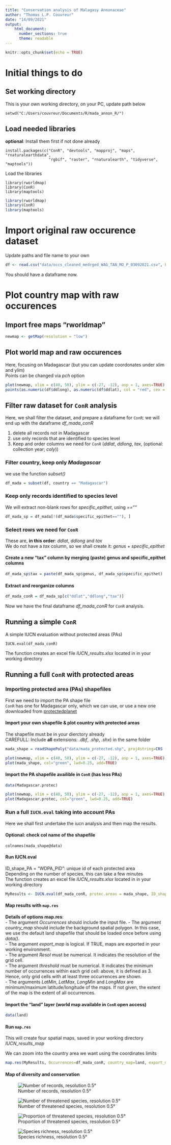 ```yaml
---
title: "Conservation analysis of Malagasy Annonaceae"
author: "Thomas L.P. Couvreur"
date: "14/09/2021"
output:
    html_document:
      number_sections: true
      theme: readable
---
```


```r
knitr::opts_chunk$set(echo = TRUE)
```

# Initial things to do

## Set working directory

This is your own working directory, on your PC, update path below

```
setwd("C:/Users/couvreur/Documents/R/mada_annon_R/")
```

## Load needed libraries

**optional**: Install them first if not done already  

```
install.packages(c("ConR", "devtools", "mapproj", "maps", "rnaturalearthdata",
                   "rgbif", "raster", "rnaturalearth", "tidyverse", "maptools"))
```

Load the libraries

```
library(rworldmap)
library(ConR)
library(maptools)
```

```r
library(rworldmap)
library(ConR)
library(maptools)
```


# Import original raw occurence dataset


Update paths and file name to your own

```r
df <- read.csv("data/occs_cleaned_medrged_WAG_TAN_MO_P_03092021.csv", header = TRUE, sep = ";", stringsAsFactors = FALSE)
```

You should have a dataframe now.  


# Plot country map with raw occurences

## Import free maps "rworldmap"

```r
newmap <- getMap(resolution = "low")
```

## Plot world map and raw occurences

Here, focusing on Madagascar (but you can update coordonates under xlim and ylim)   
Points can be changed via *pch* option  

```r
plot(newmap, xlim = c(40, 50), ylim = c(-27, -12), asp = 1, axes=TRUE)
points(as.numeric(df$ddlong), as.numeric(df$ddlat), col = "red", cex = 1, pch = 19)
```

## Filter raw dataset for `ConR` analysis

Here, we shall filter the dataset, and prepare a dataframe for `ConR`: we will end up with the dataframe *df_mada_conR*  

1) delete all records not in Madagascar  
2) use only records that are identified to species level  
3) Keep and order columns we need for `ConR` (*ddlat*, *ddlong*, *tax*, (optional: collection year; *coly*))  

### Filter country, keep only *Madagascar*

we use the function *subset()*  

```r
df_mada = subset(df, country == "Madagascar")
```

### Keep only records identified to species level

We will extract non-blank rows for *specific_epithet*, using *==""*

```r
df_mada_sp = df_mada[!(df_mada$specific_epithet==""), ]
```

### Select rows we need for `ConR`

These are, **in this order**: *ddlat*, *ddlong* and *tax*  
We do not have a *tax* column, so we shall create it: *genus* + *specific_epithet*  

#### Create a new "tax" column by merging (paste) genus and specific_epithet columns

```r
df_mada_sp$tax = paste(df_mada_sp$genus, df_mada_sp$specific_epithet)
```

#### Extract and reorganize columns

```r
df_mada_conR = df_mada_sp[c("ddlat","ddlong","tax")]
```

Now we have the final dataframe *df_mada_conR*  for `ConR` analysis.

## Running a simple `ConR`

A simple IUCN evaluation without protected areas (PAs)

```
IUCN.eval(df_mada_conR)
```

The function creates an excel file *IUCN_results.xlsx* located in in your working directory  

## Running a full `ConR` with protected areas

### Importing protected area (PAs) shapefiles

First we need to import the PA shape file  
`ConR` has one for Madagascar only, which we can use, or use a new one downloaded from [protectedplanet](https://www.protectedplanet.net/)

#### Import your own shapefile & plot country with protected areas

The shapefile must be in your dierctory already  
CAREFULL: Include **all** extensions: *.dbf*, *.shp*, *.shx*) in the same folder  

```r
mada_shape = readShapePoly("data/mada_protected.shp", proj4string=CRS ("+proj=longlat +datum=WGS84"))
```

```r
plot(newmap, xlim = c(40, 50), ylim = c(-27, -12), asp = 1, axes=TRUE)
plot(mada_shape, col="green", lwd=0.25, add=TRUE)
```


#### Import the PA shapefile availible in `ConR` (has less PAs)

```r
data(Madagascar.protec)
```

```r
plot(newmap, xlim = c(40, 50), ylim = c(-27, -12), asp = 1, axes=TRUE)
plot(Madagascar.protec, col="green", lwd=0.25, add=TRUE)
```

### Run a full `IUCN.eval` taking into account PAs

Here we shall first undertake the iucn analysis and then map the results.

#### Optional: check col name of the shapefile

```
colnames(mada_shape@data)
```

#### Run IUCN.eval

ID_shape_PA = "WDPA_PID": unique id of each protected area  
Depending on the number of species, this can take a few minutes  
The function creates an excel file *IUCN_results.xlsx* located in in your working directory  

```r
MyResults <- IUCN.eval(df_mada_conR, protec.areas = mada_shape, ID_shape_PA = "WDPA_PID", showWarnings = FALSE)
```

#### Map results with `map.res`

**Details of options map.res**:  
- The argument *Occurrences* should include the input file.
- The argument *country_map* should include the background spatial polygon. In this case, we use the default land shapefile that should be loaded once before using *data()*.  
- The argument *export_map* is logical. If TRUE, maps are exported in your working environment.  
- The argument *Resol* must be numerical. It indicates the resolution of the grid cell.  
- The argument *threshold* must be numerical. It indicates the minimum number of occurrences within each grid cell: above, it is defined as 3. Hence, only grid cells with at least three occurrences are shown.  
- The arguments *LatMin*, *LatMax*, *LongMin* and *LongMax* are minimum/maximum latitude/longitude of the maps. If not given, the extent of the map is the extent of all occurrences.  

#### Import the "land" layer (world map available in `ConR` open access)  

```r
data(land)
```

#### Run `map.res`

This will create four spatial maps, saved in your working directory *IUCN_results_map*  

We can zoom into the country area we want using the coordinates limits  

```r
map.res(MyResults, Occurrences=df_mada_conR, country_map=land, export_map=TRUE, threshold=3, LatMin=-25,LatMax=-12,LongMin=42, LongMax=52, Resol=0.5)
```

#### Map of diversity and conservation

![Number of records, resolution 0.5°](IUCN_results_map/number_of_records.png)

![Number of threatened species, resolution 0.5°](IUCN_results_map/number_threatened_sp.png)

![Proportion of threatened species, resolution 0.5°](IUCN_results_map/proportion_threatened_sp.png)

![Species richness, resolution 0.5°](IUCN_results_map/species_richness.png)
